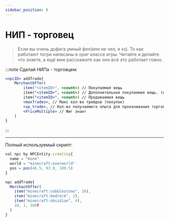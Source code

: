 ```yaml
---
sidebar_position: 8
---
```


# НИП - торговец

> Если вы очень дофига умный фел(или не чел, я хз). То как работают тогри написаны в ориг классе игры. Читайте и делайте что знаете, а ещё мне расскажите как оно всё это работает говно.

:::note Сделай НИПа - торговцем
```jsx
<npcID> addTrade{
    MerchantOffer(
        item("<itemID>", <count>) // Покупаемая вещь
        item("<itemID>", <count>) // Дополнительная покупаемая вещь. (не обязательно)
        item("<itemID>", <count>) // Продаваемая вещь
        <maxTrades>, // Макс кол-во трейдов (покупок)
        <xp_trade>, // Кол-во получаемого опыта для прокачивания торговца
        <PriceMultiple> // Фиг знает
    )
}
```
:::

---

Полный используемый скрипт:
```jsx
val npc by NPCEntity.creating{
  name = "Коля"
  world = "minecraft:overworld"
  pos = pos(46.5, 93.0, 100.5) 
}

npc addTrade{
  MerchantOffer(
    item("minecraft:cobblestone", 16),
    item("minecraft:bedrock", 2),
    item("minecraft:obsidian", 4),
    10, 1, 100f
  )
}
```